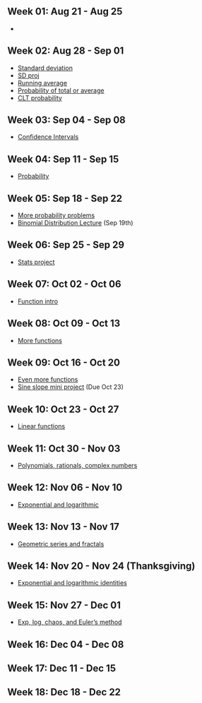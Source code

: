 
## Week 01: Aug 21 - Aug 25

* 

## Week 02: Aug 28 - Sep 01

* [Standard deviation](https://chadworley.github.io/precalculus/unit_01_stats/week_02/005_sd/outcanvas/005_shared_questions1.html)
* [SD proj](https://chadworley.github.io/precalculus/unit_01_stats/week_02/006_sd_project/006_sd_proj.pdf)
* [Running average](https://chadworley.github.io/precalculus/unit_01_stats/week_02/007_running_ave_proj/007_running_ave_proj.pdf)
* [Probability of total or average](https://chadworley.github.io/precalculus/unit_01_stats/week_02/008_prob_of_ave_CLT/008_prob_of_ave_or_sum_shared1.html)
* [CLT probability](https://chadworley.github.io/precalculus/unit_01_stats/week_02/008_prob_of_ave_CLT/outcanvas/008_shared1.html)

## Week 03: Sep 04 - Sep 08

* [Confidence Intervals](https://chadworley.github.io/precalculus/unit_01_stats/week_03/009_confidence_intervals_and_histogram_shapes/009_Confidence_Intervals_shared1.html)


## Week 04: Sep 11 - Sep 15

* [Probability](https://chadworley.github.io/precalculus/unit_01_stats/week_04/010_probability/010_prob_shared1.html)

## Week 05: Sep 18 - Sep 22

* [More probability problems](https://chadworley.github.io/precalculus/unit_01_stats/week_05/011_shared1.html)
* [Binomial Distribution Lecture](https://chadworley.github.io/precalculus/unit_01_stats/week_05/lecture.html#1) (Sep 19th)

## Week 06: Sep 25 - Sep 29

* [Stats project](https://chadworley.github.io/precalculus/unit_01_stats/stats_project/Research_Project.pdf)

## Week 07: Oct 02 - Oct 06

* [Function intro](https://chadworley.github.io/precalculus/unit_02_functions/01_functions/012_shared1.html)

## Week 08: Oct 09 - Oct 13

* [More functions](https://chadworley.github.io/precalculus/unit_02_functions/02_functions_cont/013_shared1.html)

## Week 09: Oct 16 - Oct 20

* [Even more functions](https://chadworley.github.io/precalculus/unit_02_functions/03_functions_galore/014_shared1.html)
* [Sine slope mini project](https://chadworley.github.io/precalculus/unit_02_functions/03_functions_galore/Sine_slope_mini_project.pdf) (Due Oct 23)

## Week 10: Oct 23 - Oct 27

* [Linear functions](https://chadworley.github.io/precalculus/unit_3_linear/015_linear_shared1.html)

## Week 11: Oct 30 - Nov 03

* [Polynomials, rationals, complex numbers](https://chadworley.github.io/precalculus/016_polynomial_and_rational/016_shared1.html)

## Week 12: Nov 06 - Nov 10

* [Exponential and logarithmic](https://chadworley.github.io/precalculus/017_geometric_exp_log/017_shared1.html)

## Week 13: Nov 13 - Nov 17

* [Geometric series and fractals](https://chadworley.github.io/precalculus/018_geom_series/018_shared1.html)

## Week 14: Nov 20 - Nov 24 (Thanksgiving)

* [Exponential and logarithmic identities](https://chadworley.github.io/precalculus/019_exp_log_identities/019_shared1.html)

## Week 15: Nov 27 - Dec 01

* [Exp, log, chaos, and Euler's method](https://chadworley.github.io/precalculus/020_exp_log_graphs_and_inverses/020_shared1.html)

## Week 16: Dec 04 - Dec 08

## Week 17: Dec 11 - Dec 15

## Week 18: Dec 18 - Dec 22




